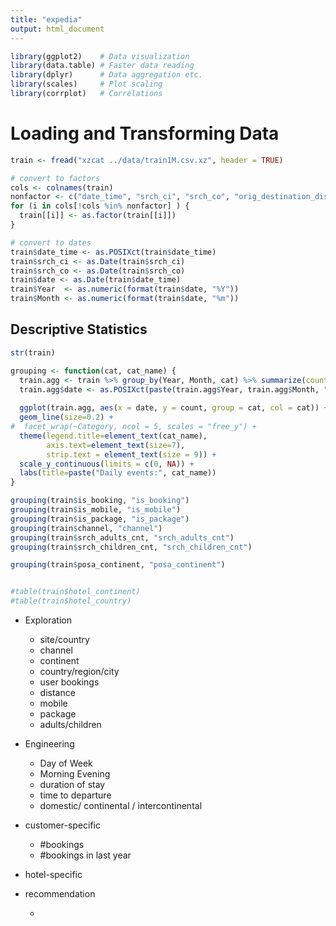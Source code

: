 ```yaml
---
title: "expedia"
output: html_document
---
```



```r
library(ggplot2)    # Data visualization
library(data.table) # Faster data reading
library(dplyr)      # Data aggregation etc.
library(scales)     # Plot scaling
library(corrplot)   # Correlations
```

# Loading and Transforming Data

```r
train <- fread("xzcat ../data/train1M.csv.xz", header = TRUE)

# convert to factors
cols <- colnames(train)
nonfactor <- c("date_time", "srch_ci", "srch_co", "orig_destination_distance")
for (i in cols[!cols %in% nonfactor] ) {
  train[[i]] <- as.factor(train[[i]])
}

# convert to dates
train$date_time <- as.POSIXct(train$date_time)
train$srch_ci <- as.Date(train$srch_ci)
train$srch_co <- as.Date(train$srch_co)
train$date <- as.Date(train$date_time)
train$Year  <- as.numeric(format(train$date, "%Y"))
train$Month <- as.numeric(format(train$date, "%m"))
```

## Descriptive Statistics

```r
str(train)
```

```r

grouping <- function(cat, cat_name) {
  train.agg <- train %>% group_by(Year, Month, cat) %>% summarize(count=n())
  train.agg$date <- as.POSIXct(paste(train.agg$Year, train.agg$Month, "01", sep = "-")) # set date to first of month
  
  ggplot(train.agg, aes(x = date, y = count, group = cat, col = cat)) +
  geom_line(size=0.2) +
#  facet_wrap(~Category, ncol = 5, scales = "free_y") +
  theme(legend.title=element_text(cat_name),
        axis.text=element_text(size=7),
        strip.text = element_text(size = 9)) +
  scale_y_continuous(limits = c(0, NA)) +
  labs(title=paste("Daily events:", cat_name))
}

grouping(train$is_booking, "is_booking")
grouping(train$is_mobile, "is_mobile")
grouping(train$is_package, "is_package")
grouping(train$channel, "channel")
grouping(train$srch_adults_cnt, "srch_adults_cnt")
grouping(train$srch_children_cnt, "srch_children_cnt")

grouping(train$posa_continent, "posa_continent")


#table(train$hotel_continent)
#table(train$hotel_country)
```

* Exploration
  * site/country
  * channel
  * continent
  * country/region/city
  * user bookings
  * distance
  * mobile
  * package
  * adults/children


* Engineering
  * Day of Week
  * Morning Evening
  * duration of stay
  * time to departure
  * domestic/ continental / intercontinental
  
* customer-specific
  * #bookings
  * #bookings in last year
* hotel-specific


* recommendation
  *